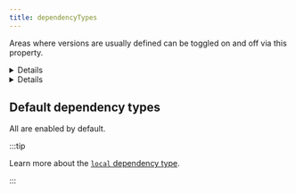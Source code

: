 ```yaml
---
title: dependencyTypes
---
```



Areas where versions are usually defined can be toggled on and off via this property.

<Details title="Example: Only include `dependencies` and `devDependencies`">

**Only** `dependencies` and `devDependencies` will be inspected:

```json title=".syncpackrc"
{
  "dependencyTypes": ["dev", "prod"]
}
```

</Details>

<Details title="Example: Exclude `dependencies` and `devDependencies`">

Everything **except** `dependencies` and `devDependencies` will be inspected:

```json title=".syncpackrc"
{
  "dependencyTypes": ["!dev", "!prod"]
}
```

</Details>

## Default dependency types

All are enabled by default.

<DefaultDependencyTypes />

:::tip

Learn more about the [`local` dependency type](/guide/local-package-versions).

:::
